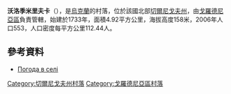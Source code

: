 {{coord|52|1|11|N|31|18|26|E|scale:100000|display=title}}

'''沃洛季米里夫卡'''（{{lang-uk|Володимирівка}}），是[[烏克蘭|烏克蘭]]的村落，位於該國北部[[切爾尼戈夫州|切爾尼戈夫州]]，由[[戈羅德尼亞區|戈羅德尼亞區]]負責管轄，始建於1733年，面積4.92平方公里，海拔高度158米，2006年人口553，人口密度每平方公里112.44人。

==參考資料==
*[http://weather.in.ua/ua/chernigovskaja/4436 Погода в селі ] {{Wayback|url=http://weather.in.ua/ua/chernigovskaja/4436 |date=20160305213751 }}

[[Category:切爾尼戈夫州村落|Category:切爾尼戈夫州村落]]
[[Category:戈羅德尼亞區村落|Category:戈羅德尼亞區村落]]


{{Chernihiv-geo-stub}}
